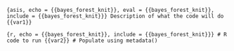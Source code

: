 ```{asis, echo = {{bayes_forest_knit}}, eval = {{bayes_forest_knit}}, include = {{bayes_forest_knit}}}
Description of what the code will do {{var1}}
```

```{r, echo = {{bayes_forest_knit}}, include = {{bayes_forest_knit}}}
# R code to run {{var2}}
# Populate using metadata()
```
